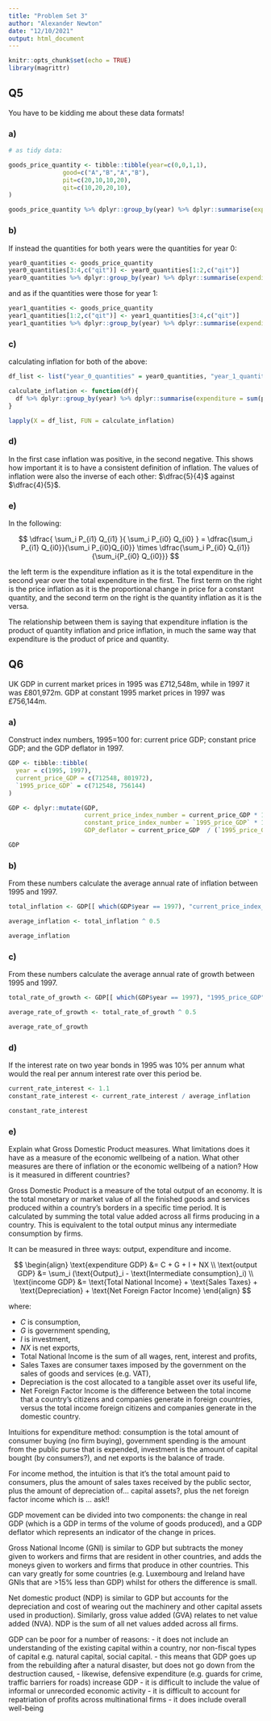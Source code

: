 ```yaml
---
title: "Problem Set 3"
author: "Alexander Newton"
date: "12/10/2021"
output: html_document
---
```


```r
knitr::opts_chunk$set(echo = TRUE)
library(magrittr)
```

## Q5

You have to be kidding me about these data formats!

### a)

```r
# as tidy data:

goods_price_quantity <- tibble::tibble(year=c(0,0,1,1),
               good=c("A","B","A","B"),
               pit=c(20,10,10,20),
               qit=c(10,20,20,10),
)

goods_price_quantity %>% dplyr::group_by(year) %>% dplyr::summarise(expenditure = sum(pit*qit))

```

### b)

If instead the quantities for both years were the quantities for year 0:

```r
year0_quantities <- goods_price_quantity
year0_quantities[3:4,c("qit")] <- year0_quantities[1:2,c("qit")]
year0_quantities %>% dplyr::group_by(year) %>% dplyr::summarise(expenditure = sum(pit*qit))
```

and as if the quantities were those for year 1:
```r
year1_quantities <- goods_price_quantity
year1_quantities[1:2,c("qit")] <- year1_quantities[3:4,c("qit")]
year1_quantities %>% dplyr::group_by(year) %>% dplyr::summarise(expenditure = sum(pit*qit))

```

### c)

calculating inflation for both of the above:

```r
df_list <- list("year_0_quantities" = year0_quantities, "year_1_quantities" = year1_quantities)

calculate_inflation <- function(df){
  df %>% dplyr::group_by(year) %>% dplyr::summarise(expenditure = sum(pit*qit)) %>% dplyr::mutate(inflation = expenditure / dplyr::lag(expenditure))
}

lapply(X = df_list, FUN = calculate_inflation)
```

### d)

In the first case inflation was positive, in the second negative. This shows how important it is to have a consistent definition of inflation. The values of inflation were also the inverse of each other: $\dfrac{5}{4}$ against $\dfrac{4}{5}$.

### e)

In the following:

$$
\dfrac{
\sum_i P_{i1} Q_{i1}
}{
\sum_i P_{i0} Q_{i0}
} = 
\dfrac{\sum_i P_{i1} Q_{i0}}{\sum_i P_{i0}Q_{i0}} \times \dfrac{\sum_i P_{i0} Q_{i1}}{\sum_i{P_{i0} Q_{i0}}}
$$

the left term is the expenditure inflation as it is the total expenditure in the second year over the total expenditure in the first. The first term on the right is the price inflation as it is the proportional change in price for a constant quantity, and the second term on the right is the quantity inflation as it is the versa.

The relationship between them is saying that expenditure inflation is the product of quantity inflation and price inflation, in much the same way that expenditure is the product of price and quantity.

## Q6

UK GDP in current market prices in 1995 was £712,548m, while in 1997 it was £801,972m. GDP at constant 1995 market prices in 1997 was £756,144m.

### a) 
Construct index numbers, 1995=100 for: current price GDP; constant price GDP; and the GDP deflator in 1997.

```r
GDP <- tibble::tibble(
  year = c(1995, 1997),
  current_price_GDP = c(712548, 801972),
  `1995_price_GDP` = c(712548, 756144)
)

GDP <- dplyr::mutate(GDP,
                     current_price_index_number = current_price_GDP * 100 / GDP[[1,2]],
                     constant_price_index_number = `1995_price_GDP` * 100 / GDP[[1,3]],
                     GDP_deflator = current_price_GDP  / (`1995_price_GDP` ))

GDP
```

### b) 
From these numbers calculate the average annual rate of inflation between 1995 and 1997.

```r

total_inflation <- GDP[[ which(GDP$year == 1997), "current_price_index_number"]] / GDP[[ which(GDP$year == 1997), "constant_price_index_number"]] # equal to GDP deflator

average_inflation <- total_inflation ^ 0.5

average_inflation
```

### c)
From these numbers calculate the average annual rate of growth between 1995 and 1997.

```r
total_rate_of_growth <- GDP[[ which(GDP$year == 1997), "1995_price_GDP"]] / GDP[[ which(GDP$year == 1995), "1995_price_GDP"]]

average_rate_of_growth <- total_rate_of_growth ^ 0.5

average_rate_of_growth
```


### d)

If the interest rate on two year bonds in 1995 was 10% per annum what would the real per annum interest rate over this period be.

```r
current_rate_interest <- 1.1
constant_rate_interest <- current_rate_interest / average_inflation

constant_rate_interest
```

### e)

Explain what Gross Domestic Product measures. What limitations does it have as a measure of the economic wellbeing of a nation.
What other measures are there of inflation or the economic wellbeing of a nation?
How is it measured in different countries?


Gross Domestic Product is a measure of the total output of an economy. It is the total monetary or market value of all the finished goods and services produced within a country's borders in a specific time period. It is calculated by summing the total value added across all firms producing in a country. This is equivalent to the total output minus any intermediate consumption by firms.

It can be measured in three ways: output, expenditure and income.

$$
\begin{align}
\text{expenditure GDP} &=  C + G + I + NX \\
\text{output GDP} &= \sum_i (\text{Output}_i - \text{Intermediate consumption}_i) \\
\text{income GDP} &= \text{Total National Income} + \text{Sales Taxes} + \text{Depreciation} + \text{Net Foreign Factor Income}
\end{align}
$$

where:

- $C$ is consumption, 
- $G$ is government spending, 
- $I$ is investment,
- $NX$ is net exports,
- Total National Income is the sum of all wages, rent, interest and profits,
- Sales Taxes are consumer taxes imposed by the government on the sales of goods and services (e.g. VAT),
- Depreciation is the cost allocated to a tangible asset over its useful life,
- Net Foreign Factor Income is the difference between the total income that a country's citizens and companies generate in foreign countries, versus the total income foreign citizens and companies generate in the domestic country.

Intuitions for expenditure method: consumption is the total amount of consumer buying (no firm buying), government spending is the amount from the public purse that is expended, investment is the amount of capital bought (by consumers?), and net exports is the balance of trade.

For income method, the intuition is that it's the total amount paid to consumers, plus the amount of sales taxes received by the public sector, plus the amount of depreciation of... capital assets?, plus the net foreign factor income which is ... ask!!

GDP movement can be divided into two components: the change in real GDP (which is a GDP in terms of the volume of goods produced), and a GDP deflator which represents an indicator of the change in prices.

Gross National Income (GNI) is similar to GDP but subtracts the money given to workers and firms that are resident in other countries, and adds the moneys given to workers and firms that produce in other countries. This can vary greatly for some countries (e.g. Luxembourg and Ireland have GNIs that are >15% less than GDP) whilst for others the difference is small.

Net domestic product (NDP) is similar to GDP but accounts for the depreciation and cost of wearing out the machinery and other capital assets used in production). Similarly, gross value added (GVA) relates to net value added (NVA). NDP is the sum of all net values added across all firms.

GDP can be poor for a number of reasons:
- it does not include an understanding of the existing capital within a country, nor non-fiscal types of capital e.g. natural capital, social capital.
  - this means that GDP goes up from the rebuilding after a natural disaster, but does not go down from the destruction caused,
  - likewise, defensive expenditure (e.g. guards for crime, traffic barriers for roads) increase GDP
- it is difficult to include the value of informal or unrecorded economic activity
- it is difficult to account for repatriation of profits across multinational firms
- it does include overall well-being


